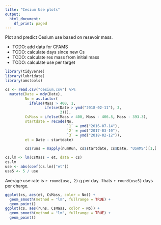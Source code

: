 ```yaml
---
title: "Cesium Use plots"
output:
  html_document:
    df_print: paged
---
```


Plot and predict Cesium use based on resevoir mass.

* TODO: add data for CFAMS
* TODO: calculate days since new Cs
* TODO: calculate res mass from initial mass
* TODO: calculate use per target


```r
library(tidyverse)
library(lubridate)
library(amstools)
```

```r
cs <- read.csv("cesium.csv") %>%
  mutate(Date = mdy(Date),
         No = as.factor(
           ifelse(Mass > 400, 1, 
                  ifelse(Date > ymd("2018-02-11"), 3, 
                         2))),
         CsMass = ifelse(Mass > 400, Mass - 406.8, Mass - 393.3),
         startdate = recode(No,
                            `1` = ymd("2016-07-14"), 
                            `2` = ymd("2017-03-10"),
                            `3` = ymd("2018-02-12")),
         et = Date - startdate)

         cs$runs = mapply(numRun, cs$startdate, cs$Date, "USAMS")[1,]
```

```r
cs.lm <- lm(CsMass ~ et, data = cs)
cs.lm
use <- abs(coef(cs.lm)["et"])
use5 <- 5 / use 
```

Average use rate is `r round(use, 2)` g per day. Thats `r round(use5)` days per charge.
```r
ggplot(cs, aes(et, CsMass, color = No)) +
  geom_smooth(method = "lm", fullrange = TRUE) +
  geom_point()  
ggplot(cs, aes(runs, CsMass, color = No)) +
  geom_smooth(method = "lm", fullrange = TRUE) +
  geom_point()  
```
```r

```


